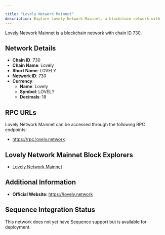```yaml
---

title: "Lovely Network Mainnet"
description: Explore Lovely Network Mainnet, a blockchain network with chain ID 730. Learn about its native currency, Lovely, and how to interact with the network.
---
```




Lovely Network Mainnet is a blockchain network with chain ID 730.

## Network Details

- **Chain ID**: 730
- **Chain Name**: Lovely
- **Short Name**: LOVELY
- **Network ID**: 730
- **Currency**: 
  - **Name**: Lovely
  - **Symbol**: LOVELY
  - **Decimals**: 18

## RPC URLs

Lovely Network Mainnet can be accessed through the following RPC endpoints:

- https://rpc.lovely.network

## Lovely Network Mainnet Block Explorers

- [Lovely Network Mainnet](https://scan.lovely.network)

## Additional Information

- **Official Website**: https://lovely.network

## Sequence Integration Status

This network does not yet have Sequence support but is available for deployment.
